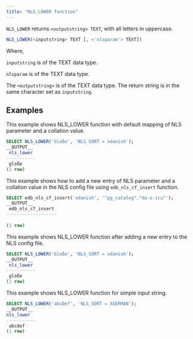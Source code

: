 ```yaml
---
title: "NLS_LOWER function"
---
```


`NLS_LOWER` returns `<outputstring> TEXT`, with all letters in uppercase.


```sql
NLS_LOWER(<inputstring> TEXT [, <'nlsparam'> TEXT])
```

Where, 

`inputstring` is of the TEXT data type.

`nlsparam` is of the TEXT data type.

The `<outputstring>` is of the TEXT data type. The return string is in the same character set as `inputstring`.

## Examples

This example shows NLS_LOWER function with default mapping of NLS parameter and a collation value.

```sql
SELECT NLS_LOWER('Gloße', 'NLS_SORT = xdanish');
__OUTPUT__
 nls_lower 
-----------
 gloße
(1 row)
```


This example shows how to add a new entry of NLS parameter and a collation value in the NLS config file using `edb_nls_cf_insert` function.

```sql
SELECT edb_nls_cf_insert('xdanish', '"pg_catalog"."da-x-icu"');
__OUTPUT__
 edb_nls_cf_insert 
-------------------
 
(1 row)
```


This example shows NLS_LOWER function after adding a new entry to the NLS config file.

```sql
SELECT NLS_LOWER('Gloße', 'NLS_SORT = xdanish');
__OUTPUT__
 nls_lower 
-----------
 gloße
(1 row)
```


This example shows NLS_LOWER function for simple input string.

```sql
SELECT NLS_LOWER('abcDef', 'NLS_SORT = XGERMAN');
__OUTPUT__
nls_lower
-----------
 abcdef
(1 row)
```